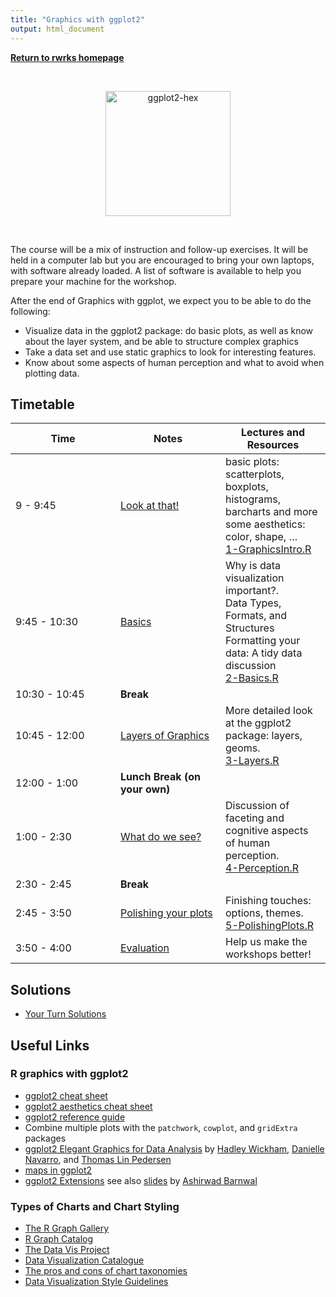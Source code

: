 ```yaml
---
title: "Graphics with ggplot2"
output: html_document
---
```

[**Return to rwrks homepage**](http://unl-statistics.github.io/R-workshops/)

<br>
 <p style="text-align:center;"><img src="knitr/images/ggplot2-hex.png" alt="ggplot2-hex" style="width:200px;"></p>
<br>

The course will be a mix of instruction and follow-up exercises. It will be held in a computer lab but you are encouraged to bring your own laptops, with software already loaded. A list of software is available to help you prepare your machine for the workshop.

After the end of Graphics with ggplot, we expect you to be able to do the following:

+ Visualize data in the ggplot2 package: do basic plots, as well as know about the layer system, and be able to structure complex graphics
+ Take a data set and use static graphics to look for interesting features.
+ Know about some aspects of human perception and what to avoid when plotting data.

## Timetable

Time | Notes | Lectures and Resources
---- | ---- | ----
9 - 9:45 | [Look at that!](knitr/1-GraphicsIntro.html) | basic plots: scatterplots, boxplots, histograms, barcharts and more <br/> some aesthetics: color, shape, ... <br/> [1-GraphicsIntro.R](code/1-GraphicsIntro.R)
9:45 - 10:30 | [Basics](knitr/2-Basics.html) | Why is data visualization important?. <br/> Data Types, Formats, and Structures <br/> Formatting your data: A tidy data discussion <br/> [2-Basics.R](code/2-Basics.R)
10:30 - 10:45 | **Break** |
10:45 - 12:00 | [Layers of Graphics](knitr/3-Layers.html) |  	More detailed look at the ggplot2 package: layers, geoms. <br/>[3-Layers.R](code/3-Layers.R)
12:00 - 1:00 | **Lunch Break (on your own)** | 
1:00 - 2:30 | [What do we see?](knitr/4-Perception.html) |  	Discussion of faceting and cognitive aspects of human perception. <br/>[4-Perception.R](code/4-Perception.R)
2:30 - 2:45 | **Break** |
2:45 - 3:50 | [Polishing your plots](knitr/5-PolishingPlots.html) |  	Finishing touches: options, themes. <br/>[5-PolishingPlots.R](code/5-PolishingPlots.R)
3:50 - 4:00 | [Evaluation](https://forms.gle/nEvYK9C7YYKhtLLB7) | Help us make the workshops better!

## Solutions
+ [Your Turn Solutions](code/99-YourTurnSolutions.html)

## Useful Links

### R graphics with ggplot2

+ [ggplot2 cheat sheet](https://raw.githubusercontent.com/rstudio/cheatsheets/main/data-visualization.pdf)
+ [ggplot2 aesthetics cheat sheet](knitr/ggplot_aesthetics_cheatsheet.png)
+ [ggplot2 reference guide](https://ggplot2.tidyverse.org/reference/)
+ Combine multiple plots with the `patchwork`, `cowplot`, and `gridExtra` packages
+ [ggplot2 Elegant Graphics for Data Analysis](https://ggplot2-book.org/index.html) by [Hadley Wickham](http://hadley.nz/), [Danielle Navarro](https://djnavarro.net/), and [Thomas Lin Pedersen](https://www.data-imaginist.com/)
+ [maps in ggplot2](https://ggplot2-book.org/maps.html)
+ [ggplot2 Extensions](https://exts.ggplot2.tidyverse.org/ggiraph.html) see also [slides](https://isugg21-ggext.netlify.app/#1) by [Ashirwad Barnwal](https://github.com/ashirwad)

### Types of Charts and Chart Styling

+ [The R Graph Gallery](https://www.r-graph-gallery.com/index.html)
+ [R Graph Catalog](https://shiny.srvanderplas.com/r-graph-catalog/)
+ [The Data Vis Project](https://datavizproject.com/)
+ [Data Visualization Catalogue](https://datavizcatalogue.com/)
+ [The pros and cons of chart taxonomies](https://medium.com/nightingale/the-pros-and-cons-of-chart-taxonomies-5c8e094578c4)
+ [Data Visualization Style Guidelines](https://medium.com/nightingale/style-guidelines-92ebe166addc)